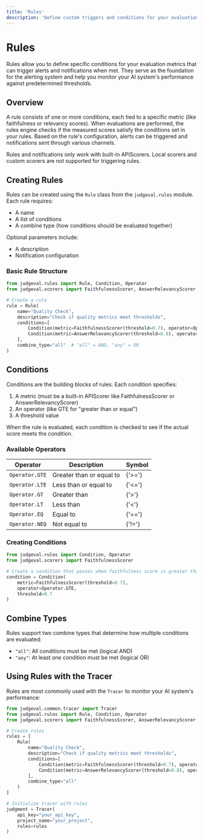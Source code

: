 ```yaml
---
title: 'Rules'
description: 'Define custom triggers and conditions for your evaluation metrics'
---
```


# Rules

Rules allow you to define specific conditions for your evaluation metrics that can trigger alerts and notifications when met. They serve as the foundation for the alerting system and help you monitor your AI system's performance against predetermined thresholds.

## Overview

A rule consists of one or more conditions, each tied to a specific metric (like faithfulness or relevancy scores). When evaluations are performed, the rules engine checks if the measured scores satisfy the conditions set in your rules. Based on the rule's configuration, alerts can be triggered and notifications sent through various channels.

<Note>
Rules and notifications only work with built-in APIScorers. Local scorers and custom scorers are not supported for triggering rules.
</Note>

## Creating Rules

Rules can be created using the `Rule` class from the `judgeval.rules` module. Each rule requires:

- A name
- A list of conditions
- A combine type (how conditions should be evaluated together)

Optional parameters include:
- A description
- Notification configuration

### Basic Rule Structure

```python
from judgeval.rules import Rule, Condition, Operator
from judgeval.scorers import FaithfulnessScorer, AnswerRelevancyScorer

# Create a rule
rule = Rule(
    name="Quality Check",
    description="Check if quality metrics meet thresholds",
    conditions=[
        Condition(metric=FaithfulnessScorer(threshold=0.7), operator=Operator.GTE, threshold=0.7),
        Condition(metric=AnswerRelevancyScorer(threshold=0.8), operator=Operator.GTE, threshold=0.8)
    ],
    combine_type="all"  # "all" = AND, "any" = OR
)
```

## Conditions

Conditions are the building blocks of rules. Each condition specifies:

1. A metric (must be a built-in APIScorer like FaithfulnessScorer or AnswerRelevancyScorer)
2. An operator (like GTE for "greater than or equal")
3. A threshold value

When the rule is evaluated, each condition is checked to see if the actual score meets the condition.

### Available Operators

| Operator | Description | Symbol |
|----------|-------------|--------|
| `Operator.GTE` | Greater than or equal to | {'>='}  |
| `Operator.LTE` | Less than or equal to | {'<='}  |
| `Operator.GT` | Greater than | {'>'}  |
| `Operator.LT` | Less than | {'<'}  |
| `Operator.EQ` | Equal to | {'=='}  |
| `Operator.NEQ` | Not equal to | {'!='}  |

### Creating Conditions

```python
from judgeval.rules import Condition, Operator
from judgeval.scorers import FaithfulnessScorer

# Create a condition that passes when faithfulness score is greater than or equal to 0.7
condition = Condition(
    metric=FaithfulnessScorer(threshold=0.7), 
    operator=Operator.GTE, 
    threshold=0.7
)
```

## Combine Types

Rules support two combine types that determine how multiple conditions are evaluated:

- `"all"`: All conditions must be met (logical AND)
- `"any"`: At least one condition must be met (logical OR)

## Using Rules with the Tracer

Rules are most commonly used with the `Tracer` to monitor your AI system's performance:

```python
from judgeval.common.tracer import Tracer
from judgeval.rules import Rule, Condition, Operator
from judgeval.scorers import FaithfulnessScorer, AnswerRelevancyScorer

# Create rules
rules = [
    Rule(
        name="Quality Check",
        description="Check if quality metrics meet thresholds",
        conditions=[
            Condition(metric=FaithfulnessScorer(threshold=0.7), operator=Operator.GTE, threshold=0.7),
            Condition(metric=AnswerRelevancyScorer(threshold=0.8), operator=Operator.GTE, threshold=0.8)
        ],
        combine_type="all"
    )
]

# Initialize tracer with rules
judgment = Tracer(
    api_key="your_api_key", 
    project_name="your_project", 
    rules=rules
)
``` 